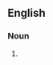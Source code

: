 ==English==

===Noun===
{{en-noun|head=[[a]] [[snowball]]'s [[chance]]|?}}

# {{synonym of|en|snowball's chance in hell}}
